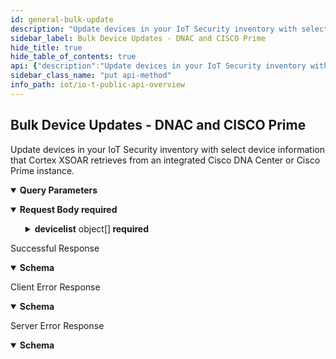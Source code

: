```yaml
---
id: general-bulk-update
description: "Update devices in your IoT Security inventory with select device information that Cortex XSOAR retrieves from an integrated Cisco DNA Center or Cisco Prime instance."
sidebar_label: Bulk Device Updates - DNAC and CISCO Prime
hide_title: true
hide_table_of_contents: true
api: {"description":"Update devices in your IoT Security inventory with select device information that Cortex XSOAR retrieves from an integrated Cisco DNA Center or Cisco Prime instance.","operationId":"general-bulk-update","security":[{"X-Key-Id":[],"X-Access-Key":[]}],"tags":["IoT Public API"],"parameters":[{"description":"The customer ID to which the API call is directed","in":"query","name":"customerid","required":true,"schema":{"type":"string"}}],"requestBody":{"required":true,"content":{"application/json":{"schema":{"type":"object","required":["devicelist"],"properties":{"devicelist":{"type":"array","description":"Array of device attributes from the integrated DNA Center or Prime instance","items":{"type":"object","properties":{"deviceid":{"type":"string","description":"The MAC address of a device in the Cisco DNA Center or Prime inventory. IoT Security uses it to link attributes from a device in the other inventory to one in its own inventory."},"config_source":{"type":"string","enum":["dnac","prime"]},"ip":{"type":"string","description":"The device IP address"},"location":{"type":"string","description":"The location of the device as learned from the location setting on the Cisco switch or access point to which the device connects"},"ap_ip":{"type":"string","description":"The IP address of the access point through which the device makes a wireless connection to the network"},"ap_name":{"type":"string","description":"The name of the access point through which the device makes a wireless connection to the network"},"SSID":{"type":"string","description":"The SSID on which the device associates with the access point"},"switchIP":{"type":"string","description":"The IP address of the switch to which the device makes a wired connection to the network"},"switchName":{"type":"string","description":"The hostname of the switch to which the device makes a wired connection to the network"},"switchPort":{"type":"string"},"switch_if_name":{"type":"string","description":"The Ethernet interface on the switch through which the device makes a wired connection to the network"},"vlan":{"type":"string","description":"The ID of the VLAN that the device is in"},"vlan_name":{"type":"string","description":"The name of the VLAN that the device is in"},"WireWireless":{"type":"string","description":"The type of network connection for the device: wired or wireless"}}}}}},"examples":{"payloadExample":{"value":{"devicelist":[{"deviceid":"00:00:2a:01:00:24","config_source":"dnac","ip":"10.14.1.123","location":"HQ/Floor 17","ap_ip":"10.6.72.226","ap_name":"DOLORES","SSID":"vmwareguest","switch_ip":"10.10.20.82","switch_name":"leaf2.test.com","switch_if_name":"GigabitEthernet1/0/4","vlan":823,"vlan_name":"Cameras","protocol_name":"dns,ssl,ping","WireWireless":"WIRED"}]}}}}}},"responses":{"200":{"description":"Successful Response","content":{"application/json":{"schema":{"type":"object","properties":{"api":{"type":"string","description":"The path used to call the IoT Security API: “device/bulkupdate”"},"ver":{"type":"string","description":"The version of the IoT Security API: “v4.0”"},"code":{"type":"string","description":"The code number indicating success: 1"},"message":{"type":"string","description":"The message indicating success: “OK”"},"updatedDeviceNum":{"type":"integer","description":"The number of devices that IoT Security successfully updated"}}},"examples":{"resolveSecurityAlertResponseExample":{"value":{"api":"device/bulkUpdate","ver":"v4.0","code":1,"message":"OK","updatedDeviceNum":5}}}}}},"4XX":{"description":"Client Error Response","content":{"application/json":{"schema":{"type":"object","properties":{"code":{"type":"string","description":"STATUS_CODE"},"msg":{"type":"string","description":"GENERAL_MESSAGE"}}},"examples":{"Bad Request":{"value":{"code":400,"msg":"Bad Request. This occurs when an HTTP request contains an invalid query string."}},"Forbidden access":{"value":{"code":403,"msg":"Forbidden access. Either the provided API key is invalid or it does not have the required RBAC permissions to run this API."}},"Too many requests":{"value":{"code":429,"msg":"Too many requests. The number of requests for device details for a single device exceeded the rate limit of 180 queries per minute per tenant."}}}}}},"5XX":{"description":"Server Error Response","content":{"application/json":{"schema":{"type":"object","properties":{"code":{"type":"string","description":"STATUS_CODE"},"msg":{"type":"string","description":"GENERAL_MESSAGE"}}},"examples":{"resolveSecurityAlertResponseExample":{"value":{"code":500,"msg":"Internal server error. A unified status for API communication type errors."}}}}}}},"method":"put","path":"/pub/v4.0/device/bulkUpdate","servers":[{"url":"https://{customer-name}.iot.paloaltonetworks.com"}],"securitySchemes":{"X-Key-Id":{"description":"Your API header requires X-Key-Id for authentication.","type":"apiKey","in":"header","name":"X-Key-Id"},"X-Access-Key":{"description":"Your API header requires X-Key-Key for authentication.","type":"apiKey","in":"header","name":"X-Access-Key"}},"jsonRequestBodyExample":{"devicelist":[{"deviceid":"string","config_source":"dnac","ip":"string","location":"string","ap_ip":"string","ap_name":"string","SSID":"string","switchIP":"string","switchName":"string","switchPort":"string","switch_if_name":"string","vlan":"string","vlan_name":"string","WireWireless":"string"}]},"info":{"description":"Please refer [IoT Public API Authentication](iot-public-api-headers) to know how to get API Key<br/>\n","title":"IoT Public API Overview","version":"v4.0","contact":{}},"postman":{"name":"Bulk Device Updates - Custom Attribute","description":{"content":"Update devices custom attributes values","type":"text/plain"},"url":{"path":["pub","v4.0","device","bulkUpdate"],"host":["{{baseUrl}}"],"query":[{"key":"updateSource","value":"customAttribute"},{"disabled":false,"description":{"content":"(Required) The customer ID to which the API call is directed","type":"text/plain"},"key":"customerid","value":""},{"disabled":false,"description":{"content":"(Required) The source of the device information: Custom Attribute","type":"text/plain"},"key":"updateSource","value":""}],"variable":[]},"header":[{"key":"Content-Type","value":"application/json"},{"key":"Accept","value":"application/json"}],"method":"PUT","body":{"mode":"raw","raw":"\"\"","options":{"raw":{"language":"json"}}},"auth":{"type":"apikey","apikey":[{"type":"any","value":"X-Key-Id","key":"key"},{"type":"any","value":"<API Key>","key":"value"},{"type":"any","value":"header","key":"in"}]}}}
sidebar_class_name: "put api-method"
info_path: iot/io-t-public-api-overview
---
```



## Bulk Device Updates - DNAC and CISCO Prime



Update devices in your IoT Security inventory with select device information that Cortex XSOAR retrieves from an integrated Cisco DNA Center or Cisco Prime instance.

<details style={{"marginBottom":"1rem"}} data-collapsed={false} open={true}><summary style={{}}><strong>Query Parameters</strong></summary><div><ul><ParamsItem className={"paramsItem"} param={{"description":"The customer ID to which the API call is directed","in":"query","name":"customerid","required":true,"schema":{"type":"string"}}}></ParamsItem></ul></div></details><MimeTabs><TabItem label={"application/json"} value={"application/json-schema"}><details style={{}} data-collapsed={false} open={true}><summary style={{"textAlign":"left"}}><strong>Request Body</strong><strong style={{"fontSize":"var(--ifm-code-font-size)","color":"var(--openapi-required)"}}> required</strong></summary><div style={{"textAlign":"left","marginLeft":"1rem"}}></div><ul style={{"marginLeft":"1rem"}}><SchemaItem collapsible={true} className={"schemaItem"}><details style={{}}><summary style={{}}><strong>devicelist</strong><span style={{"opacity":"0.6"}}> object[]</span><strong style={{"fontSize":"var(--ifm-code-font-size)","color":"var(--openapi-required)"}}> required</strong></summary><div style={{"marginLeft":"1rem"}}><div style={{"marginTop":".5rem","marginBottom":".5rem"}}>

Array of device attributes from the integrated DNA Center or Prime instance

</div><SchemaItem collapsible={false} name={"deviceid"} required={false} schemaDescription={"The MAC address of a device in the Cisco DNA Center or Prime inventory. IoT Security uses it to link attributes from a device in the other inventory to one in its own inventory."} schemaName={"string"} qualifierMessage={undefined} defaultValue={undefined}></SchemaItem><SchemaItem collapsible={false} name={"config_source"} required={false} schemaDescription={undefined} schemaName={"string"} qualifierMessage={"**Possible values:** [`dnac`, `prime`]"} defaultValue={undefined}></SchemaItem><SchemaItem collapsible={false} name={"ip"} required={false} schemaDescription={"The device IP address"} schemaName={"string"} qualifierMessage={undefined} defaultValue={undefined}></SchemaItem><SchemaItem collapsible={false} name={"location"} required={false} schemaDescription={"The location of the device as learned from the location setting on the Cisco switch or access point to which the device connects"} schemaName={"string"} qualifierMessage={undefined} defaultValue={undefined}></SchemaItem><SchemaItem collapsible={false} name={"ap_ip"} required={false} schemaDescription={"The IP address of the access point through which the device makes a wireless connection to the network"} schemaName={"string"} qualifierMessage={undefined} defaultValue={undefined}></SchemaItem><SchemaItem collapsible={false} name={"ap_name"} required={false} schemaDescription={"The name of the access point through which the device makes a wireless connection to the network"} schemaName={"string"} qualifierMessage={undefined} defaultValue={undefined}></SchemaItem><SchemaItem collapsible={false} name={"SSID"} required={false} schemaDescription={"The SSID on which the device associates with the access point"} schemaName={"string"} qualifierMessage={undefined} defaultValue={undefined}></SchemaItem><SchemaItem collapsible={false} name={"switchIP"} required={false} schemaDescription={"The IP address of the switch to which the device makes a wired connection to the network"} schemaName={"string"} qualifierMessage={undefined} defaultValue={undefined}></SchemaItem><SchemaItem collapsible={false} name={"switchName"} required={false} schemaDescription={"The hostname of the switch to which the device makes a wired connection to the network"} schemaName={"string"} qualifierMessage={undefined} defaultValue={undefined}></SchemaItem><SchemaItem collapsible={false} name={"switchPort"} required={false} schemaDescription={undefined} schemaName={"string"} qualifierMessage={undefined} defaultValue={undefined}></SchemaItem><SchemaItem collapsible={false} name={"switch_if_name"} required={false} schemaDescription={"The Ethernet interface on the switch through which the device makes a wired connection to the network"} schemaName={"string"} qualifierMessage={undefined} defaultValue={undefined}></SchemaItem><SchemaItem collapsible={false} name={"vlan"} required={false} schemaDescription={"The ID of the VLAN that the device is in"} schemaName={"string"} qualifierMessage={undefined} defaultValue={undefined}></SchemaItem><SchemaItem collapsible={false} name={"vlan_name"} required={false} schemaDescription={"The name of the VLAN that the device is in"} schemaName={"string"} qualifierMessage={undefined} defaultValue={undefined}></SchemaItem><SchemaItem collapsible={false} name={"WireWireless"} required={false} schemaDescription={"The type of network connection for the device: wired or wireless"} schemaName={"string"} qualifierMessage={undefined} defaultValue={undefined}></SchemaItem></div></details></SchemaItem></ul></details></TabItem></MimeTabs><div><ApiTabs><TabItem label={"200"} value={"200"}><div>

Successful Response

</div><div><MimeTabs groupId={"mime-type"}><TabItem label={"application/json"} value={"application/json"}><SchemaTabs groupId={"schema-tabs"}><TabItem label={"Schema"} value={"Schema"}><details style={{}} data-collapsed={false} open={true}><summary style={{"textAlign":"left"}}><strong>Schema</strong></summary><div style={{"textAlign":"left","marginLeft":"1rem"}}></div><ul style={{"marginLeft":"1rem"}}><SchemaItem collapsible={false} name={"api"} required={false} schemaDescription={"The path used to call the IoT Security API: “device/bulkupdate”"} schemaName={"string"} qualifierMessage={undefined} defaultValue={undefined}></SchemaItem><SchemaItem collapsible={false} name={"ver"} required={false} schemaDescription={"The version of the IoT Security API: “v4.0”"} schemaName={"string"} qualifierMessage={undefined} defaultValue={undefined}></SchemaItem><SchemaItem collapsible={false} name={"code"} required={false} schemaDescription={"The code number indicating success: 1"} schemaName={"string"} qualifierMessage={undefined} defaultValue={undefined}></SchemaItem><SchemaItem collapsible={false} name={"message"} required={false} schemaDescription={"The message indicating success: “OK”"} schemaName={"string"} qualifierMessage={undefined} defaultValue={undefined}></SchemaItem><SchemaItem collapsible={false} name={"updatedDeviceNum"} required={false} schemaDescription={"The number of devices that IoT Security successfully updated"} schemaName={"integer"} qualifierMessage={undefined} defaultValue={undefined}></SchemaItem></ul></details></TabItem><TabItem label={"Example (from schema)"} value={"Example (from schema)"}><ResponseSamples responseExample={"{\n  \"api\": \"string\",\n  \"ver\": \"string\",\n  \"code\": \"string\",\n  \"message\": \"string\",\n  \"updatedDeviceNum\": 0\n}"} language={"json"}></ResponseSamples></TabItem><TabItem label={"Resolve Security Alert Response Example"} value={"Resolve Security Alert Response Example"}><ResponseSamples responseExample={"{\n  \"api\": \"device/bulkUpdate\",\n  \"ver\": \"v4.0\",\n  \"code\": 1,\n  \"message\": \"OK\",\n  \"updatedDeviceNum\": 5\n}"} language={"json"}></ResponseSamples></TabItem></SchemaTabs></TabItem></MimeTabs></div></TabItem><TabItem label={"4XX"} value={"4XX"}><div>

Client Error Response

</div><div><MimeTabs groupId={"mime-type"}><TabItem label={"application/json"} value={"application/json"}><SchemaTabs groupId={"schema-tabs"}><TabItem label={"Schema"} value={"Schema"}><details style={{}} data-collapsed={false} open={true}><summary style={{"textAlign":"left"}}><strong>Schema</strong></summary><div style={{"textAlign":"left","marginLeft":"1rem"}}></div><ul style={{"marginLeft":"1rem"}}><SchemaItem collapsible={false} name={"code"} required={false} schemaDescription={"STATUS_CODE"} schemaName={"string"} qualifierMessage={undefined} defaultValue={undefined}></SchemaItem><SchemaItem collapsible={false} name={"msg"} required={false} schemaDescription={"GENERAL_MESSAGE"} schemaName={"string"} qualifierMessage={undefined} defaultValue={undefined}></SchemaItem></ul></details></TabItem><TabItem label={"Example (from schema)"} value={"Example (from schema)"}><ResponseSamples responseExample={"{\n  \"code\": \"string\",\n  \"msg\": \"string\"\n}"} language={"json"}></ResponseSamples></TabItem><TabItem label={" Bad  Request"} value={" Bad  Request"}><ResponseSamples responseExample={"{\n  \"code\": 400,\n  \"msg\": \"Bad Request. This occurs when an HTTP request contains an invalid query string.\"\n}"} language={"json"}></ResponseSamples></TabItem><TabItem label={" Forbidden access"} value={" Forbidden access"}><ResponseSamples responseExample={"{\n  \"code\": 403,\n  \"msg\": \"Forbidden access. Either the provided API key is invalid or it does not have the required RBAC permissions to run this API.\"\n}"} language={"json"}></ResponseSamples></TabItem><TabItem label={" Too many requests"} value={" Too many requests"}><ResponseSamples responseExample={"{\n  \"code\": 429,\n  \"msg\": \"Too many requests. The number of requests for device details for a single device exceeded the rate limit of 180 queries per minute per tenant.\"\n}"} language={"json"}></ResponseSamples></TabItem></SchemaTabs></TabItem></MimeTabs></div></TabItem><TabItem label={"5XX"} value={"5XX"}><div>

Server Error Response

</div><div><MimeTabs groupId={"mime-type"}><TabItem label={"application/json"} value={"application/json"}><SchemaTabs groupId={"schema-tabs"}><TabItem label={"Schema"} value={"Schema"}><details style={{}} data-collapsed={false} open={true}><summary style={{"textAlign":"left"}}><strong>Schema</strong></summary><div style={{"textAlign":"left","marginLeft":"1rem"}}></div><ul style={{"marginLeft":"1rem"}}><SchemaItem collapsible={false} name={"code"} required={false} schemaDescription={"STATUS_CODE"} schemaName={"string"} qualifierMessage={undefined} defaultValue={undefined}></SchemaItem><SchemaItem collapsible={false} name={"msg"} required={false} schemaDescription={"GENERAL_MESSAGE"} schemaName={"string"} qualifierMessage={undefined} defaultValue={undefined}></SchemaItem></ul></details></TabItem><TabItem label={"Example (from schema)"} value={"Example (from schema)"}><ResponseSamples responseExample={"{\n  \"code\": \"string\",\n  \"msg\": \"string\"\n}"} language={"json"}></ResponseSamples></TabItem><TabItem label={"Resolve Security Alert Response Example"} value={"Resolve Security Alert Response Example"}><ResponseSamples responseExample={"{\n  \"code\": 500,\n  \"msg\": \"Internal server error. A unified status for API communication type errors.\"\n}"} language={"json"}></ResponseSamples></TabItem></SchemaTabs></TabItem></MimeTabs></div></TabItem></ApiTabs></div>
      